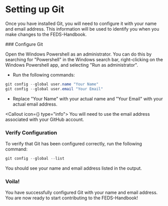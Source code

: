 

<Head>
    <title>Contribution - FEDS201</title>
    <meta property="og:title" content="Drive Base - FEDS201" key="title" />
</Head>


# Setting up Git

Once you have installed Git, you will need to configure it with your name and email address. This information will be used to identify you when you make changes to the FEDS-Handbook.

<Steps>
### Configure Git

Open the Windows Powershell as an administrator. You can do this by searching for "Powershell" in the Windows search bar, right-clicking on the Windows Powershell app, and selecting "Run as administrator".

 - Run the following commands:
```powershell
git config --global user.name "Your Name"
git config --global user.email "Your Email"
```
 - Replace "Your Name" with your actual name and "Your Email" with your actual email address.
 
<Callout icon={<FaBuildingShield/>} type="info">
    You will need to use the email address associated with your GitHub account.
</Callout>

### Verify Configuration

To verify that Git has been configured correctly, run the following command:
```powershell
git config --global --list
```
You should see your name and email address listed in the output.


### Voila!

You have successfully configured Git with your name and email address. You are now ready to start contributing to the FEDS-Handbook!
</Steps>


